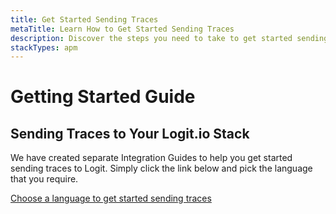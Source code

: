 ```yaml
---
title: Get Started Sending Traces
metaTitle: Learn How to Get Started Sending Traces
description: Discover the steps you need to take to get started sending traces to Logit.io.
stackTypes: apm
---
```


# Getting Started Guide

## Sending Traces to Your Logit.io Stack

We have created separate Integration Guides to help you get started sending traces to Logit. Simply click the link 
below and pick the language that you require.

[Choose a language to get started sending traces](/integrations/)